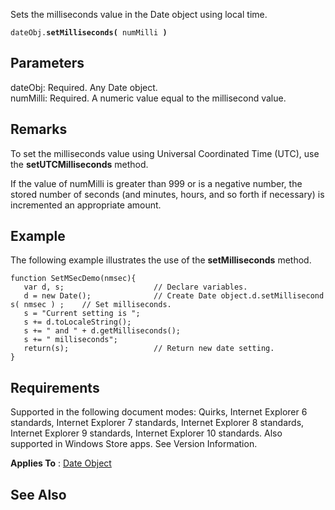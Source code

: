 Sets the milliseconds value in the Date object using local time.

 dateObj.'''setMilliseconds(''' numMilli ''')'''

==Parameters==
; dateObj: Required. Any Date object.
; numMilli: Required. A numeric value equal to the millisecond value.

==Remarks==
To set the milliseconds value using Universal Coordinated Time (UTC), use the '''setUTCMilliseconds''' method.

If the value of numMilli is greater than 999 or is a negative number, the stored number of seconds (and minutes, hours, and so forth if necessary) is incremented an appropriate amount.


==Example==
The following example illustrates the use of the '''setMilliseconds''' method.

 function SetMSecDemo(nmsec){
    var d, s;                    // Declare variables.
    d = new Date();              // Create Date object.d.setMilliseconds( nmsec ) ;    // Set milliseconds.
    s = "Current setting is ";
    s += d.toLocaleString();
    s += " and " + d.getMilliseconds();
    s += " milliseconds";
    return(s);                   // Return new date setting.
 }

==Requirements==
Supported in the following document modes: Quirks, Internet Explorer 6 standards, Internet Explorer 7 standards, Internet Explorer 8 standards, Internet Explorer 9 standards, Internet Explorer 10 standards. Also supported in Windows Store apps. See Version Information.

'''Applies To''' : [[Objects/Date|Date Object]]


==See Also==

              

              

              
